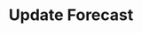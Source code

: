---
title: 'Update Forecast'
description: 'Update Forecast'
openapi: "/openapi/openapi.yaml PATCH /forecasts/{companyId}/{id}"
---